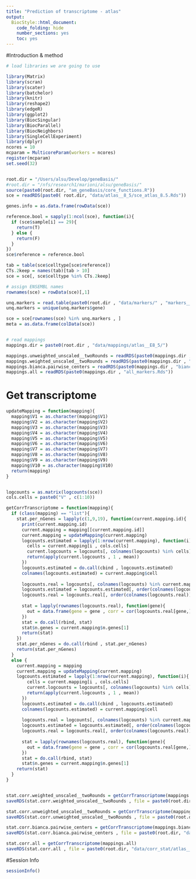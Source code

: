 ```yaml
---
title: "Prediction of transcriptome - atlas"
output:
  BiocStyle::html_document:
    code_folding: hide
    number_sections: yes
    toc: yes  
---
```


#Introduction & method


```r
# load libraries we are going to use

library(Matrix)
library(scran)
library(scater)
library(batchelor)
library(knitr)
library(reshape2)
library(edgeR)
library(ggplot2)
library(BiocSingular)
library(BiocParallel)
library(BiocNeighbors)
library(SingleCellExperiment)
library(dplyr)
ncores = 10
mcparam = MulticoreParam(workers = ncores)
register(mcparam)
set.seed(32)


root.dir = "/Users/alsu/Develop/geneBasis/"
#root.dir = "/nfs/research1/marioni/alsu/geneBasis/"
source(paste0(root.dir, "am_geneBasis/core_functions.R"))
sce = readRDS(paste0( root.dir, "data/atlas__8_5/sce_atlas_8.5.Rds"))

genes.info = as.data.frame(rowData(sce))

reference.bool = sapply(1:ncol(sce), function(i){
  if (sce$sample[i] == 29){
    return(T)
  } else {
    return(F)
  }
})
sce$reference = reference.bool

tab = table(sce$celltype[sce$reference])
CTs.2keep = names(tab)[tab > 10]
sce = sce[, sce$celltype %in% CTs.2keep] 

# assign ENSEMBL names
rownames(sce) = rowData(sce)[,1]

unq.markers = read.table(paste0(root.dir , "data/markers/" , "markers__atlas_E8_5" , ".tab"), header = T , sep = "\t")
unq.markers = unique(unq.markers$gene)

sce = sce[rownames(sce) %in% unq.markers , ]
meta = as.data.frame(colData(sce))


# read mappings
mappings.dir = paste0(root.dir , "data/mappings/atlas__E8_5/")

mappings.unweighted_unscaled__twoRounds = readRDS(paste0(mappings.dir , "unweighted_unscaled__twoRounds.Rds"))
mappings.weighted_unscaled__twoRounds = readRDS(paste0(mappings.dir , "weighted_unscaled__twoRounds.Rds"))
mappings.bianca.pairwise_centers = readRDS(paste0(mappings.dir , "bianca__pairwise_centers.Rds"))
mappings.all = readRDS(paste0(mappings.dir , "all_markers.Rds"))


```

# Get transcriptome

```r



updateMapping = function(mapping){
  mapping$V1 = as.character(mapping$V1)
  mapping$V2 = as.character(mapping$V2)
  mapping$V3 = as.character(mapping$V3)
  mapping$V4 = as.character(mapping$V4)
  mapping$V5 = as.character(mapping$V5)
  mapping$V6 = as.character(mapping$V6)
  mapping$V7 = as.character(mapping$V7)
  mapping$V8 = as.character(mapping$V8)
  mapping$V9 = as.character(mapping$V9)
  mapping$V10 = as.character(mapping$V10)
  return(mapping)
}


logcounts = as.matrix(logcounts(sce))
cols.cells = paste0("V" , c(1:10))

getCorrTranscriptome = function(mapping){
  if (class(mapping) == "list"){
    stat.per_nGenes = lapply(c(1,9,19), function(current.mapping.id){
      print(current.mapping.id)
      current.mapping = mapping[[current.mapping.id]]
      current.mapping = updateMapping(current.mapping)
      logcounts.estimated = lapply(1:nrow(current.mapping), function(i){
        cells = current.mapping[i , cols.cells]
        current.logcounts = logcounts[, colnames(logcounts) %in% cells]
        return(apply(current.logcounts , 1 , mean))
      })
      logcounts.estimated = do.call(cbind , logcounts.estimated)
      colnames(logcounts.estimated) = current.mapping$cell
      
      logcounts.real = logcounts[, colnames(logcounts) %in% current.mapping$cell]
      logcounts.estimated = logcounts.estimated[, order(colnames(logcounts.estimated))]
      logcounts.real = logcounts.real[, order(colnames(logcounts.real))]
      
      stat = lapply(rownames(logcounts.real), function(gene){
        out = data.frame(gene = gene , corr = cor(logcounts.real[gene,] , logcounts.estimated[gene,] , method = "pearson"))
      })
      stat = do.call(rbind, stat)
      stat$n.genes = current.mapping$n.genes[1]
      return(stat)
    })
    stat.per_nGenes = do.call(rbind , stat.per_nGenes)
    return(stat.per_nGenes)
  } 
  else {
    current.mapping = mapping
    current.mapping = updateMapping(current.mapping)
    logcounts.estimated = lapply(1:nrow(current.mapping), function(i){
        cells = current.mapping[i , cols.cells]
        current.logcounts = logcounts[, colnames(logcounts) %in% cells]
        return(apply(current.logcounts , 1 , mean))
      })
      logcounts.estimated = do.call(cbind , logcounts.estimated)
      colnames(logcounts.estimated) = current.mapping$cell
      
      logcounts.real = logcounts[, colnames(logcounts) %in% current.mapping$cell]
      logcounts.estimated = logcounts.estimated[, order(colnames(logcounts.estimated))]
      logcounts.real = logcounts.real[, order(colnames(logcounts.real))]
      
      stat = lapply(rownames(logcounts.real), function(gene){
        out = data.frame(gene = gene , corr = cor(logcounts.real[gene,] , logcounts.estimated[gene,] , method = "pearson"))
      })
      stat = do.call(rbind, stat)
      stat$n.genes = current.mapping$n.genes[1]
    return(stat)
  }
}


stat.corr.weighted_unscaled__twoRounds = getCorrTranscriptome(mappings.weighted_unscaled__twoRounds)
saveRDS(stat.corr.weighted_unscaled__twoRounds , file = paste0(root.dir, "data/corr_stat/atlas__E8_5/weighted_unscaled__twoRounds.Rds"))

stat.corr.unweighted_unscaled__twoRounds = getCorrTranscriptome(mappings.unweighted_unscaled__twoRounds)
saveRDS(stat.corr.unweighted_unscaled__twoRounds , file = paste0(root.dir, "data/corr_stat/atlas__E8_5/unweighted_unscaled__twoRounds.Rds"))

stat.corr.bianca.pairwise_centers = getCorrTranscriptome(mappings.bianca.pairwise_centers)
saveRDS(stat.corr.bianca.pairwise_centers , file = paste0(root.dir, "data/corr_stat/atlas__E8_5/bianca.pairwise_centers.Rds"))

stat.corr.all = getCorrTranscriptome(mappings.all)
saveRDS(stat.corr.all , file = paste0(root.dir, "data/corr_stat/atlas__E8_5/all.Rds"))


```




#Session Info

```r
sessionInfo()
```
